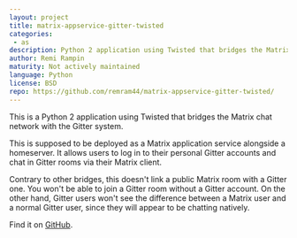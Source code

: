 ```yaml
---
layout: project
title: matrix-appservice-gitter-twisted
categories: 
 - as
description: Python 2 application using Twisted that bridges the Matrix chat network with Gitter.
author: Remi Rampin
maturity: Not actively maintained
language: Python
license: BSD
repo: https://github.com/remram44/matrix-appservice-gitter-twisted/
---
```


This is a Python 2 application using Twisted that bridges the Matrix chat network with the Gitter system.

This is supposed to be deployed as a Matrix application service alongside a homeserver. It allows users to log in to their personal Gitter accounts and chat in Gitter rooms via their Matrix client.

Contrary to other bridges, this doesn't link a public Matrix room with a Gitter one. You won't be able to join a Gitter room without a Gitter account. On the other hand, Gitter users won't see the difference between a Matrix user and a normal Gitter user, since they will appear to be chatting natively.

Find it on [GitHub](https://github.com/remram44/matrix-appservice-gitter-twisted/).


